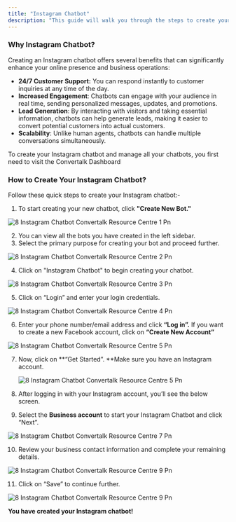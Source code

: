 ```yaml
---
title: "Instagram Chatbot"
description: "This guide will walk you through the steps to create your Instagram chatbot."
---
```


### **Why Instagram Chatbot?**

Creating an Instagram chatbot offers several benefits that can significantly enhance your online presence and business operations:

- **24/7 Customer Support:** You can respond instantly to customer inquiries at any time of the day.
- **Increased Engagement**: Chatbots can engage with your audience in real time, sending personalized messages, updates, and promotions.
- **Lead Generation**: By interacting with visitors and taking essential information, chatbots can help generate leads, making it easier to convert potential customers into actual customers.
- **Scalability**: Unlike human agents, chatbots can handle multiple conversations simultaneously.

To create your Instagram chatbot and manage all your chatbots, you first need to visit the  Convertalk Dashboard

### **How to Create Your Instagram Chatbot?**

Follow these quick steps to create your Instagram chatbot:-

1. To start creating your new chatbot, click **"Create New Bot."**

![8 Instagram Chatbot  Convertalk Resource Centre 1 Pn](/images/how-botpenguin-works/create-newchatbot/8.instagram_chatbot__Convertalk_resource_centre-1.png)

2. You can view all the bots you have created in the left sidebar.
3. Select the primary purpose for creating your bot and proceed further.

![8 Instagram Chatbot  Convertalk Resource Centre 2 Pn](/images/how-botpenguin-works/create-newchatbot/8.instagram_chatbot__Convertalk_resource_centre-2.png)

4. Click on "Instagram Chatbot" to begin creating your chatbot.

![8 Instagram Chatbot  Convertalk Resource Centre 3 Pn](/images/how-botpenguin-works/create-newchatbot/8.instagram_chatbot__Convertalk_resource_centre-3.png)

5. Click on “Login” and enter your login credentials.

![8 Instagram Chatbot  Convertalk Resource Centre 4 Pn](/images/how-botpenguin-works/create-newchatbot/8.instagram_chatbot__Convertalk_resource_centre-4.png)

6. Enter your phone number/email address and click **“Log in”.** If you want to create a new Facebook account, click on **“Create New Account”**

![8 Instagram Chatbot  Convertalk Resource Centre 5 Pn](/images/how-botpenguin-works/create-newchatbot/8.instagram_chatbot__Convertalk_resource_centre-5.png)

7. Now, click on **“Get Started”. **Make sure you have an Instagram account.

   ![8 Instagram Chatbot  Convertalk Resource Centre 5 Pn](/images/how-botpenguin-works/create-newchatbot/8.instagram_chatbot__Convertalk_resource_centre-6.png)
8. After logging in with your Instagram account, you’ll see the below screen.
9. Select the **Business account** to start your Instagram Chatbot and click “Next”.

![8 Instagram Chatbot  Convertalk Resource Centre 7 Pn](/images/how-botpenguin-works/create-newchatbot/8.instagram_chatbot__Convertalk_resource_centre-7.png)

10. Review your business contact information and complete your remaining details.

![8 Instagram Chatbot  Convertalk Resource Centre 9 Pn](/images/how-botpenguin-works/create-newchatbot/8.instagram_chatbot__Convertalk_resource_centre-8.png)

11. Click on “Save” to continue further.

![8 Instagram Chatbot  Convertalk Resource Centre 9 Pn](/images/how-botpenguin-works/create-newchatbot/8.instagram_chatbot__Convertalk_resource_centre-9.png)

**You have created your Instagram chatbot\!**
